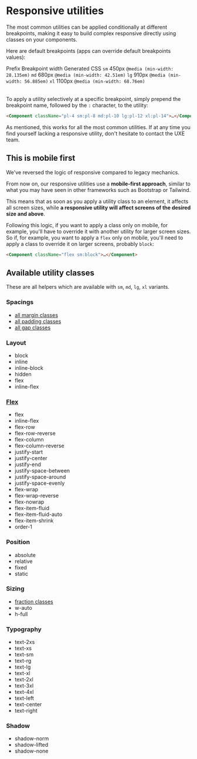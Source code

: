 


# Responsive utilities

The most common utilities can be applied conditionally at different breakpoints, making it easy to build complex responsive directly using classes on your components.

Here are default breakpoints (apps can override default breakpoints values):

<Table className="color-norm">
    <TableHeader>
        <TableRow>
            <TableCell type="header" className="w-1/5">
                Prefix
            </TableCell>
            <TableCell type="header" className="w-1/4">
                Breakpoint width
            </TableCell>
            <TableCell type="header">Generated CSS</TableCell>
        </TableRow>
    </TableHeader>
    <TableBody>
        <TableRow>
            <TableCell>
                <code>sm</code>
            </TableCell>
            <TableCell>450px</TableCell>
            <TableCell>
                <code>@media (min-width: 28.135em)</code>
            </TableCell>
        </TableRow>
        <TableRow>
            <TableCell>
                <code>md</code>
            </TableCell>
            <TableCell>680px</TableCell>
            <TableCell>
                <code>@media (min-width: 42.51em)</code>
            </TableCell>
        </TableRow>
        <TableRow>
            <TableCell>
                <code>lg</code>
            </TableCell>
            <TableCell>910px</TableCell>
            <TableCell>
                <code>@media (min-width: 56.885em)</code>
            </TableCell>
        </TableRow>
        <TableRow>
            <TableCell>
                <code>xl</code>
            </TableCell>
            <TableCell>1100px</TableCell>
            <TableCell>
                <code>@media (min-width: 68.76em)</code>
            </TableCell>
        </TableRow>
    </TableBody>
</Table>

To apply a utility selectively at a specific breakpoint, simply prepend the breakpoint name, followed by the `:` character, to the utility:

```html
<Component className="pl-4 sm:pl-8 md:pl-10 lg:pl-12 xl:pl-14">…</Component>
```

<Resizeme />
<div className="border p-4 rounded bg-weak mb-4" style={{ width: '320px', resize: 'horizontal', overflow: 'auto' }}>
    <Story id="css-utilities-responsive--responsive" />
</div>

As mentioned, this works for all the most common utilities. If at any time you find yourself lacking a responsive utility, don't hesitate to contact the UXE team.

## This is mobile first

We've reversed the logic of responsive compared to legacy mechanics.

From now on, our responsive utilities use a **mobile-first approach**, similar to what you may have seen in other frameworks such as Bootstrap or Tailwind.

This means that as soon as you apply a utility class to an element, it affects all screen sizes, while **a responsive utility will affect screens of the desired size and above**.

Following this logic, if you want to apply a class only on mobile, for example, you'll have to override it with another utility for larger screen sizes. So if, for example, you want to apply a `flex` only on mobile, you'll need to apply a class to override it on larger screens, probably `block`:

```html
<Component className="flex sm:block">…</Component>
```

## Available utility classes

These are all helpers which are available with `sm`, `md`, `lg`, `xl` variants.

### Spacings

-   <a href="?path=/docs/css-utilities-margin--margin">all margin classes</a>
-   <a href="?path=/docs/css-utilities-padding--padding">all padding classes</a>
-   <a href="?path=/docs/css-utilities-gap--gap">all gap classes</a>

### Layout

-   block
-   inline
-   inline-block
-   hidden
-   flex
-   inline-flex

### <a href="?path=/docs/css-utilities-flexbox-flex--flex">Flex</a>

-   flex
-   inline-flex
-   flex-row
-   flex-row-reverse
-   flex-column
-   flex-column-reverse
-   justify-start
-   justify-center
-   justify-end
-   justify-space-between
-   justify-space-around
-   justify-space-evenly
-   flex-wrap
-   flex-wrap-reverse
-   flex-nowrap
-   flex-item-fluid
-   flex-item-fluid-auto
-   flex-item-shrink
-   order-1

### Position

-   absolute
-   relative
-   fixed
-   static

### Sizing

-   <a href="?path=/docs/css-utilities-sizing--fractions">fraction classes</a>
-   w-auto
-   h-full

### Typography

-   text-2xs
-   text-xs
-   text-sm
-   text-rg
-   text-lg
-   text-xl
-   text-2xl
-   text-3xl
-   text-4xl
-   text-left
-   text-center
-   text-right

### Shadow

-   shadow-norm
-   shadow-lifted
-   shadow-none
